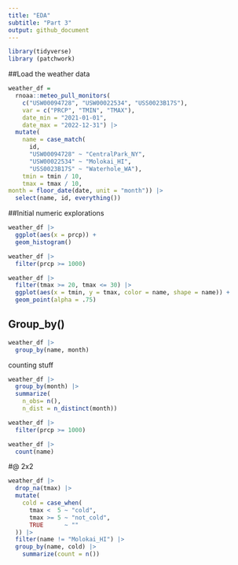 ```yaml
---
title: "EDA"
subtitle: "Part 3"
output: github_document
---
```


```r
library(tidyverse)
library (patchwork)
```

##Load the weather data
```r
weather_df = 
  rnoaa::meteo_pull_monitors(
    c("USW00094728", "USW00022534", "USS0023B17S"),
    var = c("PRCP", "TMIN", "TMAX"), 
    date_min = "2021-01-01",
    date_max = "2022-12-31") |>
  mutate(
    name = case_match(
      id, 
      "USW00094728" ~ "CentralPark_NY", 
      "USW00022534" ~ "Molokai_HI",
      "USS0023B17S" ~ "Waterhole_WA"),
    tmin = tmin / 10,
    tmax = tmax / 10,
month = floor_date(date, unit = "month")) |>
  select(name, id, everything())

```

##Initial numeric explorations
```r
weather_df |> 
  ggplot(aes(x = prcp)) + 
  geom_histogram()
```

```r
weather_df |> 
  filter(prcp >= 1000)
```

```r
weather_df |> 
  filter(tmax >= 20, tmax <= 30) |> 
  ggplot(aes(x = tmin, y = tmax, color = name, shape = name)) + 
  geom_point(alpha = .75)
```

## Group_by()
```r
weather_df |>
  group_by(name, month)
```

counting stuff
```r
weather_df |>
  group_by(month) |>
  summarize(
    n_obs= n(),
    n_dist = n_distinct(month))
```

```r
weather_df |> 
  filter(prcp >= 1000)
```

```r
weather_df |>
  count(name)
```

#@ 2x2
```r
weather_df |> 
  drop_na(tmax) |> 
  mutate(
    cold = case_when(
      tmax <  5 ~ "cold",
      tmax >= 5 ~ "not_cold",
      TRUE      ~ ""
  )) |> 
  filter(name != "Molokai_HI") |> 
  group_by(name, cold) |> 
    summarize(count = n())
```
